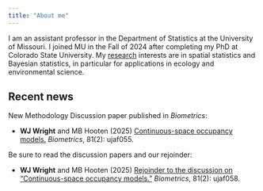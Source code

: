 ```yaml
---
title: "About me"
---
```


I am an assistant professor in the Department of Statistics at the University of Missouri.
I joined MU in the Fall of 2024 after completing my PhD at Colorado State University.
My [research](research.html) interests are in spatial statistics and Bayesian statistics,
in particular for applications in ecology and environmental science.

## Recent news

New Methodology Discussion paper published in *Biometrics*:

- **WJ Wright** and MB Hooten (2025) [Continuous-space occupancy models.](https://doi.org/10.1093/biomtc/ujaf055) *Biometrics*, 81(2): ujaf055.

Be sure to read the discussion papers and our rejoinder:

- **WJ Wright** and MB Hooten (2025) [Rejoinder to the discussion on "Continuous-space occupancy models."](https://doi.org/10.1093/biomtc/ujaf058) *Biometrics*, 81(2): ujaf058.
